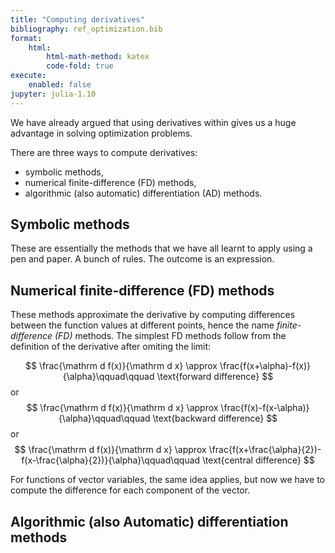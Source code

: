 ```yaml
---
title: "Computing derivatives"
bibliography: ref_optimization.bib
format:
    html:
        html-math-method: katex
        code-fold: true
execute:
    enabled: false
jupyter: julia-1.10
---
```


We have already argued that using derivatives within gives us a huge advantage in solving optimization problems. 

There are three ways to compute derivatives:

- symbolic methods,
- numerical finite-difference (FD) methods,
- algorithmic (also automatic) differentiation (AD) methods.

## Symbolic methods

These are essentially the methods that we have all learnt to apply using a pen and paper. A bunch of rules. The outcome is an expression.

## Numerical finite-difference (FD) methods

These methods approximate the derivative by computing differences between the function values at different points, hence the name *finite-difference (FD)* methods. The simplest FD methods follow from the definition of the derivative after omiting the limit:

$$
\frac{\mathrm d f(x)}{\mathrm d x} \approx \frac{f(x+\alpha)-f(x)}{\alpha}\qquad\qquad \text{forward difference}
$$
or
$$
\frac{\mathrm d f(x)}{\mathrm d x} \approx \frac{f(x)-f(x-\alpha)}{\alpha}\qquad\qquad \text{backward difference}
$$
or
$$
\frac{\mathrm d f(x)}{\mathrm d x} \approx \frac{f(x+\frac{\alpha}{2})-f(x-\frac{\alpha}{2})}{\alpha}\qquad\qquad \text{central difference}
$$

For functions of vector variables, the same idea applies, but now we have to compute the difference for each component of the vector.

## Algorithmic (also Automatic) differentiation methods

